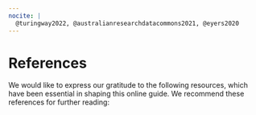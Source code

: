 ```yaml
---
nocite: |
  @turingway2022, @australianresearchdatacommons2021, @eyers2020
---
```


# References {.unnumbered}

We would like to express our gratitude to the following resources, which have been essential in shaping this online guide.
We recommend these references for further reading:

::: {#refs}
:::
